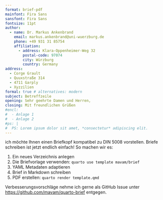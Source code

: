 ```yaml
---
format: brief-pdf
mainfont: Fira Sans
sansfont: Fira Sans
fontsize: 11pt
author:
  - name: Dr. Markus Ankenbrand
    email: markus.ankenbrand@uni-wuerzburg.de
    phone: +49 931 31 85754
    affiliation:
      - address: Klara-Oppenheimer-Weg 32
        postal-code: 97074
        city: Würzburg
        country: Germany
address:
  - Corge Grault
  - Quuxstraße 314
  - 4711 Garply
  - Xyzzilien
formal: true # alternatives: modern
subject: Betreffzeile
opening: Sehr geehrte Damen und Herren,
closing: Mit freundlichen Grüßen
#encl:
#  - Anlage 1
#  - Anlage 2
#ps: |
#  PS: Lorem ipsum dolor sit amet, *consectetur* adipiscing elit.
---
```


ich möchte Ihnen einen Briefkopf kompatibel zu DIN 5008 vorstellen. Briefe
schreiben ist jetzt endlich einfach! So machen wir es:

1. Ein neues Verzeichnis anlegen
2. Die Briefvorlage verwenden: `quarto use template mavam/brief`
3. YAML Metadaten adaptieren
4. Brief in Markdown schreiben
5. PDF erstellen: `quarto render template.qmd`

Verbesserungsvorschläge nehme ich gerne als GitHub Issue unter
<https://github.com/mavam/quarto-brief> entgegen.

